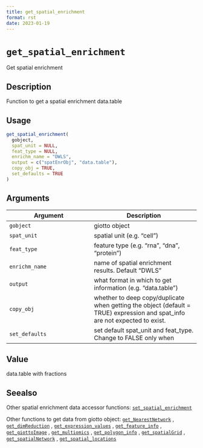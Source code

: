 ```yaml
--- 
title: get_spatial_enrichment 
format: rst 
date: 2023-01-19 
--- 
```

# `get_spatial_enrichment`

Get spatial enrichment


## Description

Function to get a spatial enrichment data.table


## Usage

```r
get_spatial_enrichment(
  gobject,
  spat_unit = NULL,
  feat_type = NULL,
  enrichm_name = "DWLS",
  output = c("spatEnrObj", "data.table"),
  copy_obj = TRUE,
  set_defaults = TRUE
)
```


## Arguments

Argument      |Description
------------- |----------------
`gobject`     |     giotto object
`spat_unit`     |     spatial unit (e.g. "cell")
`feat_type`     |     feature type (e.g. "rna", "dna", "protein")
`enrichm_name`     |     name of spatial enrichment results. Default "DWLS"
`output`     |     what format in which to get information (e.g. "data.table")
`copy_obj`     |     whether to deep copy/duplicate when getting the object (default = TRUE) expression and spat_info are not expected to exist.
`set_defaults`     |     set default spat_unit and feat_type. Change to FALSE only when


## Value

data.table with fractions


## Seealso

Other spatial enrichment data accessor functions:
 [`set_spatial_enrichment`](#setspatialenrichment) 
 
 Other functions to get data from giotto object:
 [`get_NearestNetwork`](#getnearestnetwork) ,
 [`get_dimReduction`](#getdimreduction) ,
 [`get_expression_values`](#getexpressionvalues) ,
 [`get_feature_info`](#getfeatureinfo) ,
 [`get_giottoImage`](#getgiottoimage) ,
 [`get_multiomics`](#getmultiomics) ,
 [`get_polygon_info`](#getpolygoninfo) ,
 [`get_spatialGrid`](#getspatialgrid) ,
 [`get_spatialNetwork`](#getspatialnetwork) ,
 [`get_spatial_locations`](#getspatiallocations)


